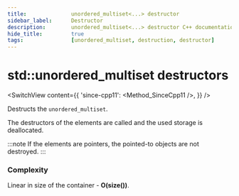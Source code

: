 ```yaml
---
title:				unordered_multiset<...> destructor
sidebar_label:		Destructor
description:		unordered_multiset<...> destructor C++ documentation
hide_title:			true
tags:				[unordered_multiset, destruction, destructor]
---
```




# std::unordered_multiset destructors

<SwitchView content={{
        'since-cpp11': <Method_SinceCpp11 />,
}} />

Destructs the `unordered_multiset`.

The destructors of the elements are called and the used storage is deallocated. 

:::note
If the elements are pointers, the pointed-to objects are not destroyed.
:::

### Complexity

Linear in size of the container - **O(size())**.
